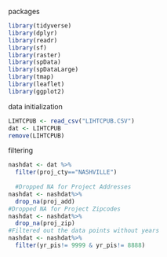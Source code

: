 packages
```r
library(tidyverse)
library(dplyr)
library(readr)
library(sf)
library(raster)
library(spData)
library(spDataLarge)
library(tmap) 
library(leaflet) 
library(ggplot2) 
```
data initialization
```r
LIHTCPUB <- read_csv("LIHTCPUB.CSV")
dat <- LIHTCPUB
remove(LIHTCPUB)
```
filtering 
```r
nashdat <- dat %>%
  filter(proj_cty=="NASHVILLE")
  
  #Dropped NA for Project Addresses
nashdat <- nashdat%>%
  drop_na(proj_add)
#Dropped NA for Project Zipcodes
nashdat <- nashdat%>%
  drop_na(proj_zip)
#Filtered out the data points without years
nashdat <- nashdat%>%
  filter(yr_pis!= 9999 & yr_pis!= 8888)
```
